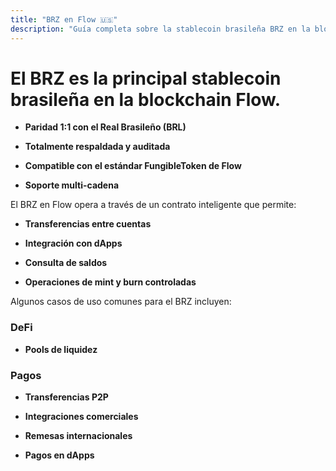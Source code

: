 ```yaml
---
title: "BRZ en Flow 🇺🇸"
description: "Guía completa sobre la stablecoin brasileña BRZ en la blockchain Flow"
---
```


# El BRZ es la principal stablecoin brasileña en la blockchain Flow.&#x20;

- **Paridad 1:1 con el Real Brasileño (BRL)**

- **Totalmente respaldada y auditada**

- **Compatible con el estándar FungibleToken de Flow**

- **Soporte multi-cadena**

El BRZ en Flow opera a través de un contrato inteligente que permite:

- **Transferencias entre cuentas**

- **Integración con dApps**

- **Consulta de saldos**

- **Operaciones de mint y burn controladas**

Algunos casos de uso comunes para el BRZ incluyen:

### DeFi

- **Pools de liquidez**

### Pagos

- **Transferencias P2P**

- **Integraciones comerciales**

- **Remesas internacionales**

- **Pagos en dApps**
